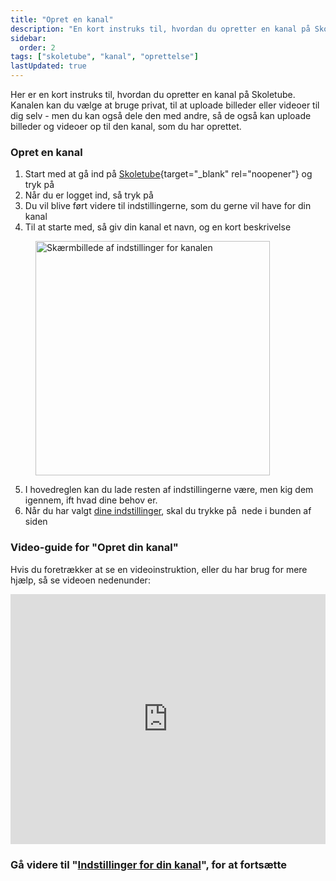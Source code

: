 ```yaml
---
title: "Opret en kanal"
description: "En kort instruks til, hvordan du opretter en kanal på Skoletube"
sidebar:
  order: 2
tags: ["skoletube", "kanal", "oprettelse"]
lastUpdated: true
---
```


Her er en kort instruks til, hvordan du opretter en kanal på Skoletube. Kanalen kan du vælge at bruge privat, til at uploade billeder eller videoer til dig selv - men du kan også dele den med andre, så de også kan uploade billeder og videoer op til den kanal, som du har oprettet.

### Opret en kanal

1. Start med at gå ind på [Skoletube](https://www.skoletube.dk){target="_blank" rel="noopener"} og tryk på <img src="/src/assets/images/skoletube/skoletube-login-button-01.png" alt="" class="inline-image" />
2. Når du er logget ind, så tryk på <img src="/src/assets/images/skoletube/skoletube-create-channel-01.png" alt="" class="inline-image" />
3. Du vil blive ført videre til indstillingerne, som du gerne vil have for din kanal
4. Til at starte med, så giv din kanal et navn, og en kort beskrivelse

<figure>
  <img src="/src/assets/images/skoletube/skoletube-channel-settings-01.png" alt="Skærmbillede af indstillinger for kanalen" width="375" />
  <figcaption></figcaption>
</figure>

5. I hovedreglen kan du lade resten af indstillingerne være, men kig dem igennem, ift hvad dine behov er.
6. Når du har valgt [dine indstillinger](/skoletube/oversigt/skoletube/indstillinger-for-din-kanal/), skal du trykke på <img src="/src/assets/images/skoletube/skoletube-save-button-01.png" alt="" class="inline-image" /> nede i bunden af siden

### Video-guide for "Opret din kanal"

Hvis du foretrækker at se en videoinstruktion, eller du har brug for mere hjælp, så se videoen nedenunder:

<iframe width="100%" height="400" src="https://www.skoletube.dk/video/7772078/20a4f53d58cfa5c06f46155b466ee11a" frameborder="0" allow="accelerometer; autoplay; clipboard-write; encrypted-media; gyroscope; picture-in-picture" allowfullscreen></iframe>

### Gå videre til "[Indstillinger for din kanal](/skoletube/oversigt/skoletube/indstillinger-for-din-kanal/)", for at fortsætte
